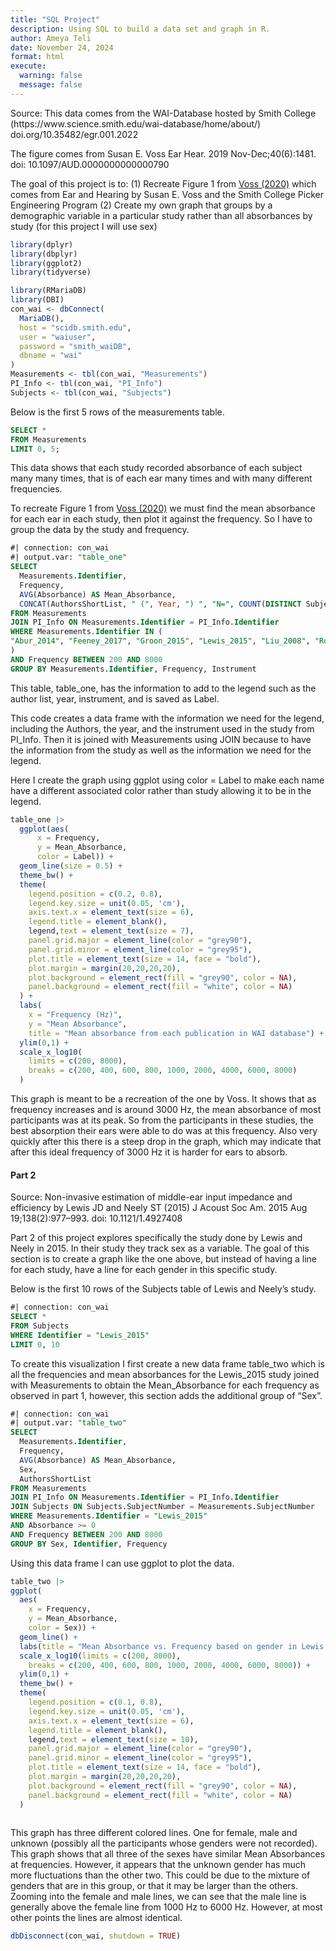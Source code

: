```yaml
---
title: "SQL Project"
description: Using SQL to build a data set and graph in R.
author: Ameya Teli
date: November 24, 2024
format: html
execute: 
  warning: false
  message: false
---
```


Source: This data comes from the WAI-Database hosted by Smith College (https://www.science.smith.edu/wai-database/home/about/)  doi.org/10.35482/egr.001.2022 

The figure comes from Susan E. Voss Ear Hear. 2019 Nov-Dec;40(6):1481. doi: 10.1097/AUD.0000000000000790

The goal of this project is to: (1) Recreate Figure 1 from [Voss (2020)](https://journals.lww.com/ear-hearing/citation/2019/11000/resource_review.21.aspx) which comes from Ear and Hearing by Susan E. Voss and the Smith College Picker Engineering Program (2) Create my own graph that groups by a demographic variable in a particular study rather than all absorbances by study (for this project I will use sex)

```r
library(dplyr)
library(dbplyr)
library(ggplot2)
library(tidyverse)
```



```r
library(RMariaDB)
library(DBI)
con_wai <- dbConnect(
  MariaDB(), 
  host = "scidb.smith.edu",
  user = "waiuser", 
  password = "smith_waiDB", 
  dbname = "wai"
)
Measurements <- tbl(con_wai, "Measurements")
PI_Info <- tbl(con_wai, "PI_Info")
Subjects <- tbl(con_wai, "Subjects")
```

Below is the first 5 rows of the measurements table. 

```sql
SELECT *
FROM Measurements
LIMIT 0, 5;
```

This data shows that each study recorded absorbance of each subject many many times, that is of each ear many times and with many different frequencies.

To recreate Figure 1 from [Voss (2020)](https://pmc.ncbi.nlm.nih.gov/articles/PMC7093226/) we must find the mean absorbance for each ear in each study, then plot it against the frequency. So I have to group the data by the study and frequency.

```sql
#| connection: con_wai
#| output.var: "table_one"
SELECT 
  Measurements.Identifier, 
  Frequency, 
  AVG(Absorbance) AS Mean_Absorbance, 
  CONCAT(AuthorsShortList, " (", Year, ") ", "N=", COUNT(DISTINCT SubjectNumber, Ear), " ; ", Instrument) AS Label
FROM Measurements 
JOIN PI_Info ON Measurements.Identifier = PI_Info.Identifier
WHERE Measurements.Identifier IN (
"Abur_2014", "Feeney_2017", "Groon_2015", "Lewis_2015", "Liu_2008", "Rosowski_2012", "Shahnaz_2006", "Shaver_2013", "Sun_2016", "Voss_1994", "Voss_2010", "Werner_2010"
) 
AND Frequency BETWEEN 200 AND 8000
GROUP BY Measurements.Identifier, Frequency, Instrument
```

This table, table_one, has the information to add to the legend such as the author list, year, instrument, and is saved as Label. 

This code creates a data frame with the information we need for the legend, including the Authors, the year, and the instrument used in the study from PI_Info. Then it is joined with Measurements using JOIN because to have the information from the study as well as the information we need for the legend. 

Here I create the graph using ggplot using color = Label to make each name have a different associated color rather than study allowing it to be in the legend.

```r
table_one |>
  ggplot(aes(
      x = Frequency, 
      y = Mean_Absorbance, 
      color = Label)) + 
  geom_line(size = 0.5) +
  theme_bw() + 
  theme(
    legend.position = c(0.2, 0.8),
    legend.key.size = unit(0.05, 'cm'), 
    axis.text.x = element_text(size = 6), 
    legend.title = element_blank(), 
    legend,text = element_text(size = 7),
    panel.grid.major = element_line(color = "grey90"), 
    panel.grid.minor = element_line(color = "grey95"), 
    plot.title = element_text(size = 14, face = "bold"), 
    plot.margin = margin(20,20,20,20), 
    plot.background = element_rect(fill = "grey90", color = NA),
    panel.background = element_rect(fill = "white", color = NA)
  ) + 
  labs(
    x = "Frequency (Hz)", 
    y = "Mean Absorbance", 
    title = "Mean absorbance from each publication in WAI database") + 
  ylim(0,1) +
  scale_x_log10(
    limits = c(200, 8000),
    breaks = c(200, 400, 600, 800, 1000, 2000, 4000, 6000, 8000)
  )  
```

This graph is meant to be a recreation of the one by Voss. It shows that as frequency increases and is around 3000 Hz, the mean absorbance of most participants was at its peak. So from the participants in these studies, the best absorption their ears were able to do was at this frequency. Also very quickly after this there is a steep drop in the graph, which may indicate that after this ideal frequency of 3000 Hz it is harder for ears to absorb.

#### Part 2

Source: 
Non-invasive estimation of middle-ear input impedance and efficiency by Lewis JD and Neely ST (2015) 
J Acoust Soc Am. 2015 Aug 19;138(2):977–993. doi: 10.1121/1.4927408

Part 2 of this project explores specifically the study done by Lewis and Neely in 2015. In their study they track sex as a variable. The goal of this section is to create a graph like the one above, but instead of having a line for each study, have a line for each gender in this specific study.

Below is the first 10 rows of the Subjects table of Lewis and Neely's study. 
```sql
#| connection: con_wai 
SELECT * 
FROM Subjects
WHERE Identifier = "Lewis_2015"
LIMIT 0, 10
```

To create this visualization I first create a new data frame table_two which is all the frequencies and mean absorbances for the Lewis_2015 study joined with Measurements to obtain the Mean_Absorbance for each frequency as observed in part 1, however, this section adds the additional group of "Sex".

```sql
#| connection: con_wai
#| output.var: "table_two"
SELECT 
  Measurements.Identifier, 
  Frequency, 
  AVG(Absorbance) AS Mean_Absorbance, 
  Sex, 
  AuthorsShortList
FROM Measurements 
JOIN PI_Info ON Measurements.Identifier = PI_Info.Identifier
JOIN Subjects ON Subjects.SubjectNumber = Measurements.SubjectNumber 
WHERE Measurements.Identifier = "Lewis_2015" 
AND Absorbance >= 0
AND Frequency BETWEEN 200 AND 8000
GROUP BY Sex, Identifier, Frequency

```

Using this data frame I can use ggplot to plot the data.

```r

table_two |>
ggplot(
  aes(
    x = Frequency, 
    y = Mean_Absorbance, 
    color = Sex)) + 
  geom_line() + 
  labs(title = "Mean Absorbance vs. Frequency based on gender in Lewis and Neely's 2015 study", y = "Mean Absorbance", x = "Frequency (Hz)") + 
  scale_x_log10(limits = c(200, 8000),
    breaks = c(200, 400, 600, 800, 1000, 2000, 4000, 6000, 8000)) +
  ylim(0,1) + 
  theme_bw() + 
  theme(
    legend.position = c(0.1, 0.8),
    legend.key.size = unit(0.05, 'cm'), 
    axis.text.x = element_text(size = 6), 
    legend.title = element_blank(), 
    legend,text = element_text(size = 10),
    panel.grid.major = element_line(color = "grey90"), 
    panel.grid.minor = element_line(color = "grey95"), 
    plot.title = element_text(size = 14, face = "bold"), 
    plot.margin = margin(20,20,20,20), 
    plot.background = element_rect(fill = "grey90", color = NA),
    panel.background = element_rect(fill = "white", color = NA)
  )
  
```

This graph has three different colored lines. One for female, male and unknown (possibly all the participants whose genders were not recorded). This graph shows that all three of the sexes have similar Mean Absorbances at frequencies. However, it appears that the unknown gender has much more fluctuations than the other two. This could be due to the mixture of genders that are in this group, or that it may be larger than the others. Zooming into the female and male lines, we can see that the male line is generally above the female line from 1000 Hz to 6000 Hz. However, at most other points the lines are almost identical.

```r
dbDisconnect(con_wai, shutdown = TRUE)
```


